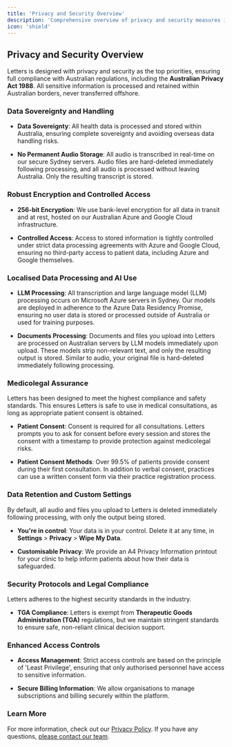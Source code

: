 ```yaml
---
title: 'Privacy and Security Overview'  
description: 'Comprehensive overview of privacy and security measures in Letters'  
icon: 'shield'  
---
```


## Privacy and Security Overview

Letters is designed with privacy and security as the top priorities, ensuring full compliance with Australian regulations, including the **Australian Privacy Act 1988**. All sensitive information is processed and retained within Australian borders, never transferred offshore.

### Data Sovereignty and Handling

* **Data Sovereignty**: All health data is processed and stored within Australia, ensuring complete sovereignty and avoiding overseas data handling risks.

* **No Permanent Audio Storage**: All audio is transcribed in real-time on our secure Sydney servers. Audio files are hard-deleted immediately following processing, and all audio is processed without leaving Australia. Only the resulting transcript is stored.

### **Robust Encryption and Controlled Access**

* **256-bit Encryption**: We use bank-level encryption for all data in transit and at rest, hosted on our Australian Azure and Google Cloud infrastructure.

* **Controlled Access**: Access to stored information is tightly controlled under strict data processing agreements with Azure and Google Cloud, ensuring no third-party access to patient data, including Azure and Google themselves.

### **Localised Data Processing and AI Use**

* **LLM Processing**: All transcription and large language model (LLM) processing occurs on Microsoft Azure servers in Sydney. Our models are deployed in adherence to the Azure Data Residency Promise, ensuring no user data is stored or processed outside of Australia or used for training purposes.

* **Documents Processing**: Documents and files you upload into Letters are processed on Australian servers by LLM models immediately upon upload. These models strip non-relevant text, and only the resulting output is stored. Similar to audio, your original file is hard-deleted immediately following processing.

### Medicolegal Assurance

Letters has been designed to meet the highest compliance and safety standards. This ensures Letters is safe to use in medical consultations, as long as appropriate patient consent is obtained.

* **Patient Consent**: Consent is required for all consultations. Letters prompts you to ask for consent before every session and stores the consent with a timestamp to provide protection against medicolegal risks.

* **Patient Consent Methods**: Over 99.5% of patients provide consent during their first consultation. In addition to verbal consent, practices can use a written consent form via their practice registration process.

### Data Retention and Custom Settings

By default, all audio and files you upload to Letters is deleted immediately following processing, with only the output being stored.&#x20;

* **You're in control**: Your data is in your control. Delete it at any time, in **Settings** > **Privacy** > **Wipe My Data**.

* **Customisable Privacy**: We provide an A4 Privacy Information printout for your clinic to help inform patients about how their data is safeguarded.

### Security Protocols and Legal Compliance

Letters adheres to the highest security standards in the industry.

* **TGA Compliance**: Letters is exempt from **Therapeutic Goods Administration (TGA)** regulations, but we maintain stringent standards to ensure safe, non-reliant clinical decision support.

### Enhanced Access Controls

* **Access Management**: Strict access controls are based on the principle of 'Least Privilege', ensuring that only authorised personnel have access to sensitive information.

* **Secure Billing Information**: We allow organisations to manage subscriptions and billing securely within the platform.

### Learn More

For more information, check out our [Privacy Policy](https://letters.app/privacy). If you have any questions, [please contact our team](mailto:support@letters.app.).